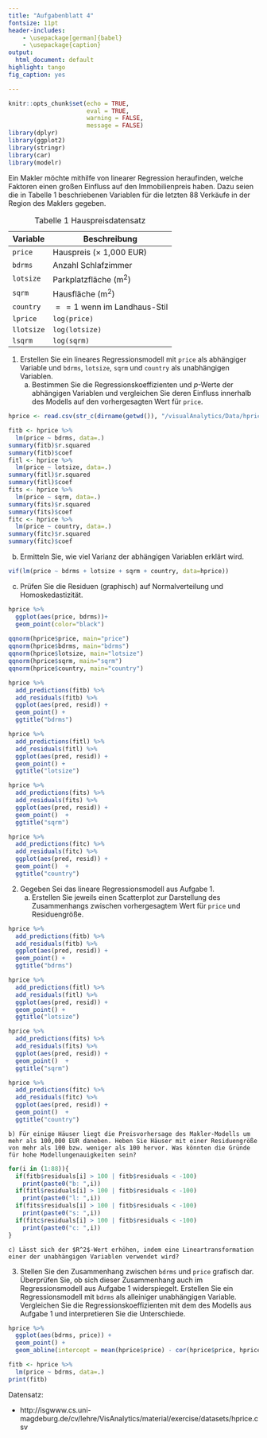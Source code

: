 ```yaml
---
title: "Aufgabenblatt 4"
fontsize: 11pt
header-includes:
    - \usepackage[german]{babel}
    - \usepackage{caption}
output:
  html_document: default
highlight: tango
fig_caption: yes

---
```


\captionsetup[table]{labelformat=empty}


```r
knitr::opts_chunk$set(echo = TRUE, 
                      eval = TRUE,
                      warning = FALSE,
                      message = FALSE)
library(dplyr)
library(ggplot2)
library(stringr)
library(car)
library(modelr)

```

Ein Makler möchte mithilfe von linearer Regression heraufinden, welche Faktoren einen großen Einfluss auf den Immobilienpreis haben. Dazu seien die in Tabelle 1 beschriebenen Variablen für die letzten 88 Verkäufe in der Region des Maklers gegeben.

Table: Tabelle 1 Hauspreisdatensatz

Variable   | Beschreibung
---------  | -------------
`price`    | Hauspreis ($\times$ 1,000 EUR)
`bdrms`    | Anzahl Schlafzimmer
`lotsize`  | Parkplatzfläche (m$^2$)
`sqrm`     | Hausfläche (m$^2$)
`country`  | $==1$ wenn im Landhaus-Stil
`lprice`   | `log(price)`
`llotsize` | `log(lotsize)`
`lsqrm`    | `log(sqrm)`

1.  Erstellen Sie ein lineares Regressionsmodell mit `price` als abhängiger Variable und `bdrms`, `lotsize`, `sqrm` und `country`  als unabhängigen Variablen. 
    a) Bestimmen Sie die Regressionskoeffizienten und $p$-Werte der abhängigen Variablen und vergleichen Sie deren Einfluss innerhalb des Modells auf den vorhergesagten Wert für `price`. 
   
```r
hprice <- read.csv(str_c(dirname(getwd()), "/visualAnalytics/Data/hprice.csv"))

fitb <- hprice %>%
  lm(price ~ bdrms, data=.)
summary(fitb)$r.squared
summary(fitb)$coef
fitl <- hprice %>%
  lm(price ~ lotsize, data=.)
summary(fitl)$r.squared
summary(fitl)$coef
fits <- hprice %>%
  lm(price ~ sqrm, data=.)
summary(fits)$r.squared
summary(fits)$coef
fitc <- hprice %>%
  lm(price ~ country, data=.)
summary(fitc)$r.squared
summary(fitc)$coef


```

 b) Ermitteln Sie, wie viel Varianz der abhängigen Variablen erklärt wird. 
 
```r
vif(lm(price ~ bdrms + lotsize + sqrm + country, data=hprice))
```
c) Prüfen Sie die Residuen (graphisch) auf Normalverteilung und Homoskedastizität.
```r
hprice %>%
  ggplot(aes(price, bdrms))+
  geom_point(color="black") 
  
qqnorm(hprice$price, main="price")
qqnorm(hprice$bdrms, main="bdrms")
qqnorm(hprice$lotsize, main="lotsize")
qqnorm(hprice$sqrm, main="sqrm")
qqnorm(hprice$country, main="country")

hprice %>%
  add_predictions(fitb) %>%
  add_residuals(fitb) %>% 
  ggplot(aes(pred, resid)) +
  geom_point() +
  ggtitle("bdrms")

hprice %>%
  add_predictions(fitl) %>%
  add_residuals(fitl) %>% 
  ggplot(aes(pred, resid)) +
  geom_point() +
  ggtitle("lotsize")

hprice %>%
  add_predictions(fits) %>%
  add_residuals(fits) %>% 
  ggplot(aes(pred, resid)) +
  geom_point()  +
  ggtitle("sqrm")

hprice %>%
  add_predictions(fitc) %>%
  add_residuals(fitc) %>% 
  ggplot(aes(pred, resid)) +
  geom_point()  +
  ggtitle("country")


```

2. Gegeben Sei das lineare Regressionsmodell aus Aufgabe 1.
    a) Erstellen Sie jeweils einen Scatterplot zur Darstellung des Zusammenhangs zwischen vorhergesagtem Wert für `price` und Residuengröße.
    
```r
hprice %>%
  add_predictions(fitb) %>%
  add_residuals(fitb) %>% 
  ggplot(aes(pred, resid)) +
  geom_point() +
  ggtitle("bdrms")

hprice %>%
  add_predictions(fitl) %>%
  add_residuals(fitl) %>% 
  ggplot(aes(pred, resid)) +
  geom_point() +
  ggtitle("lotsize")

hprice %>%
  add_predictions(fits) %>%
  add_residuals(fits) %>% 
  ggplot(aes(pred, resid)) +
  geom_point()  +
  ggtitle("sqrm")

hprice %>%
  add_predictions(fitc) %>%
  add_residuals(fitc) %>% 
  ggplot(aes(pred, resid)) +
  geom_point()  +
  ggtitle("country")

```
    b) Für einige Häuser liegt die Preisvorhersage des Makler-Modells um mehr als 100,000 EUR daneben. Heben Sie Häuser mit einer Residuengröße von mehr als 100 bzw. weniger als 100 hervor. Was könnten die Gründe für hohe Modellungenauigkeiten sein?
    
```r
for(i in (1:88)){
  if(fitb$residuals[i] > 100 | fitb$residuals < -100)
    print(paste0("b: ",i))
  if(fitl$residuals[i] > 100 | fitb$residuals < -100)
    print(paste0("l: ",i))
  if(fits$residuals[i] > 100 | fitb$residuals < -100)
    print(paste0("s: ",i))
  if(fitc$residuals[i] > 100 | fitb$residuals < -100)
    print(paste0("c: ",i))
}
```
    c) Lässt sich der $R^2$-Wert erhöhen, indem eine Lineartransformation einer der unabhängigen Variablen verwendet wird?


<!--
Nein, Verhältnisse zwischen den Werten bleiben erhalten.
-->


3. Stellen Sie den Zusammenhang zwischen `bdrms` und `price` grafisch dar. Überprüfen Sie, ob sich dieser Zusammenhang auch im Regressionsmodell aus Aufgabe 1 widerspiegelt. Erstellen Sie ein Regressionsmodell mit `bdrms` als alleiniger unabhängigen Variable. Vergleichen Sie die Regressionskoeffizienten mit dem des Modells aus Aufgabe 1 und interpretieren Sie die Unterschiede. 

```r

hprice %>%
  ggplot(aes(bdrms, price)) + 
  geom_point() +
  geom_abline(intercept = mean(hprice$price) - cor(hprice$price, hprice$bdrms) * sd(hprice$price) / sd(hprice$bdrms) * mean(hprice$bdrms), slope = cor(hprice$price, hprice$bdrms) * sd(hprice$price) / sd(hprice$bdrms) , col = "blue")

fitb <- hprice %>%
  lm(price ~ bdrms, data=.)
print(fitb)
```

Datensatz:

- http://isgwww.cs.uni-magdeburg.de/cv/lehre/VisAnalytics/material/exercise/datasets/hprice.csv